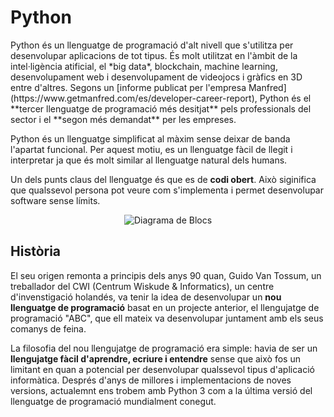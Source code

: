 
# Python
<Callout emoji="">
  Python és un llenguatge de programació d'alt nivell que s'utilitza per desenvolupar aplicacions de tot tipus. És molt utilitzat en l'àmbit de la intel·ligència atificial, el *big data*, blockchain, machine learning, desenvolupament web i desenvolupament de videojocs i gràfics en 3D entre d'altres. Segons un [informe publicat per l'empresa Manfred](https://www.getmanfred.com/es/developer-career-report), Python és el **tercer llenguatge de programació més desitjat** pels professionals del sector i el **segon més demandat** per les empreses.
</Callout>

Python és un llenguatge simplificat al màxim sense deixar de banda l'apartat funcional. Per aquest motiu, es un llenguatge fàcil de llegit i interpretar ja que és molt similar al llenguatge natural dels humans. 

Un dels punts claus del llenguatge és que es de **codi obert**. Això siginifica que qualssevol persona pot veure com s'implementa i permet desenvolupar software sense límits.

<div align="center">

  <Bleed>![Diagrama de Blocs](../../../public/python.png)</Bleed>
</div>

## Història
El seu origen remonta a principis dels anys 90 quan, Guido Van Tossum, un treballador del CWI (Centrum Wiskude & Informatics), un centre d'invenstigació holandés, va tenir la idea de desenvolupar un **nou llenguatge de programació** basat en un projecte anterior, el llengujatge de programació "ABC", que ell mateix va desenvolupar juntament amb els seus comanys de feina.

La filosofia del nou llengujatge de programació era simple: havia de ser un **llengujatge fàcil d'aprendre, ecriure i entendre** sense que això fos un limitant en quan a potencial per desenvolupar qualssevol tipus d'aplicació informàtica. Després d'anys de millores i implementacions de noves versions, actualemnt ens trobem amb Python 3 com a la última versió del llenguatge de programació mundialment conegut.